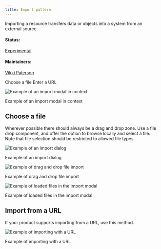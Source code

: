 ```yaml
---
title: Import pattern
---
```


<PageDescription>

Importing a resource transfers data or objects into a system from an external source.

</PageDescription>

#### Status:

[Experimental](experimental/about)

#### Maintainers:

[Vikki Paterson](https://github.com/vikkipaterson)

<AnchorLinks>

<AnchorLink>Choose a file</AnchorLink>
<AnchorLink>Enter a URL</AnchorLink>

</AnchorLinks>

![Example of an import modal in context](/images/0.5.png)

<Caption>Example of an import modal in context</Caption>

## Choose a file

Wherever possible there should always be a drag and drop zone. Use a file drop component, and offer the option to browse locally and select a file. Note that file selection should be restricted to allowed file types.

<Row>
<Column colLg={8}>

![Example of an import dialog](/images/2.png)

<Caption>Example of an import dialog</Caption>

</Column>
</Row>

<Row>
<Column colLg={8}>

![Example of drag and drop file import](/images/3.png)

<Caption>Example of drag and drop file import</Caption>

</Column>
</Row>

<Row>
<Column colLg={8}>

![Example of loaded files in the import modal](/images/4.png)

<Caption>Example of loaded files in the import modal</Caption>

</Column>
</Row>

## Import from a URL

If your product supports importing from a URL, use this method.

<Row>
<Column colLg={8}>

![Example of importing with a URL](images/5.png)

<Caption>Example of importing with a URL</Caption>

</Column>
</Row>
